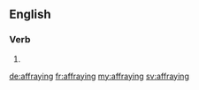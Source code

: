 ==English==

===Verb===
{{head|en}}

# {{present participle of|affray}}

[[de:affraying]]
[[fr:affraying]]
[[my:affraying]]
[[sv:affraying]]